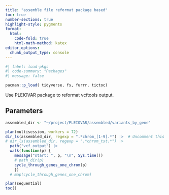 ```yaml
---
title: "assemble file reformat package based"
toc: true
number-sections: true
highlight-style: pygments
format:
  html: 
    code-fold: true
    html-math-method: katex
editor_options: 
  chunk_output_type: console
---
```


```r
#| label: load-pkgs
#| code-summary: "Packages"
#| message: false

pacman::p_load( tidyverse, fs, furrr, tictoc)

```

Use PLEIOVAR package to reformat vcftools output.

## Parameters

```r
assembled_dir <- "~/project/PLEIOVAR/assembled/variants_by_gene"
```

```r
plan(multisession, workers = 72)
dir_ls(assembled_dir, regexp = ".*chrom_[1-9].*") |>  # Uncomment this line to process chrom 1 through 22
# dir_ls(assembled_dir, regexp = ".*chrom_tst.*") |>
  path("vcf_output") |>
  walk(function(p) {
    message("start: ", p, "\n", Sys.time())
    # path_dir(p)
    cycle_through_genes_one_chrom(p)
    })
  # map(cycle_through_genes_one_chrom)

plan(sequential)
toc()

```

